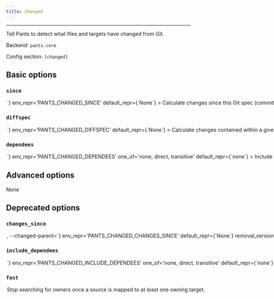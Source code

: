 ```yaml
---
title: changed
---
```



---

Tell Pants to detect what files and targets have changed from Git.

Backend: <span className="color--primary">`pants.core`</span>

Config section: <span className="color--primary">`[changed]`</span>

<span className={styles.options}>

## Basic options

### `since`

<Option
  cli_repr={`--changed-since=<str>`}
  env_repr='PANTS_CHANGED_SINCE'
  default_repr={`None`}
>

Calculate changes since this Git spec (commit range/SHA/ref).

</Option>

### `diffspec`

<Option
  cli_repr={`--changed-diffspec=<str>`}
  env_repr='PANTS_CHANGED_DIFFSPEC'
  default_repr={`None`}
>

Calculate changes contained within a given Git spec (commit range/SHA/ref).

</Option>

### `dependees`

<Option
  cli_repr={`--changed-dependees=<DependeesOption>`}
  env_repr='PANTS_CHANGED_DEPENDEES'
  one_of='none, direct, transitive'
  default_repr={`none`}
>

Include direct or transitive dependees of changed targets.

</Option>

## Advanced options

None

## Deprecated options

### `changes_since`

<Option
  cli_repr={`--changed-changes-since=<str>, --changed-parent=<str>`}
  env_repr='PANTS_CHANGED_CHANGES_SINCE'
  default_repr={`None`}
  removal_version='2.1.0.dev0'
  removal_hint={'Use `--changed-since` instead of `--changed-parent` or `--changed-changes-since`.'}
>

Calculate changes since this tree-ish/scm ref.

</Option>

### `include_dependees`

<Option
  cli_repr={`--changed-include-dependees=<DependeesOption>`}
  env_repr='PANTS_CHANGED_INCLUDE_DEPENDEES'
  one_of='none, direct, transitive'
  default_repr={`none`}
  removal_version='2.1.0.dev0'
  removal_hint={'Use `--changed-dependees` instead of `--changed-include-dependees`.'}
>

Include direct or transitive dependees of changed targets.

</Option>

### `fast`

<Option
  cli_repr={`--[no-]changed-fast`}
  env_repr='PANTS_CHANGED_FAST'
  default_repr={`False`}
  removal_version='2.1.0.dev0'
  removal_hint={'The option `--changed-fast` no longer does anything.'}
>

Stop searching for owners once a source is mapped to at least one owning target.

</Option>

</span>
